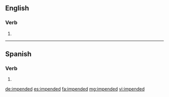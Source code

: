 ==English==

===Verb===
{{head|en|verb form}}

# {{en-past of|impend}}

----

==Spanish==

===Verb===
{{head|es|verb form}}

# {{es-verb form of|impender|ending=-er|mood=imperative|number=p|person=2|formal=n|sense=affirmative|region=Spain}}

[[de:impended]]
[[es:impended]]
[[fa:impended]]
[[mg:impended]]
[[vi:impended]]